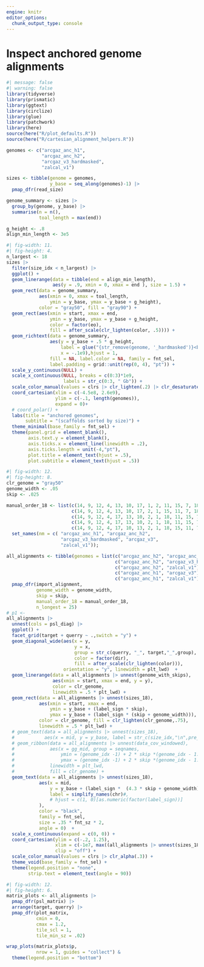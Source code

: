 ```yaml
---
engine: knitr
editor_options: 
  chunk_output_type: console
---
```


# Inspect anchored genome alignments

```r
#| message: false
#| warning: false
library(tidyverse)
library(prismatic)
library(ggtext)
library(circlize)
library(glue)
library(patchwork)
library(here)
source(here("R/plot_defaults.R"))
source(here("R/cartesian_alignment_helpers.R"))

genomes <- c("arcgaz_anc_h1",
             "arcgaz_anc_h2",
             "arcgaz_v3_hardmasked",
             "zalcal_v1")

sizes <- tibble(genome = genomes,
                y_base = seq_along(genomes)-1) |> 
  pmap_dfr(read_size)

genome_summary <- sizes |> 
  group_by(genome, y_base) |> 
  summarise(n = n(),
            toal_length = max(end))

g_height <- .8
align_min_length <- 3e5
```

```r
#| fig-width: 11.
#| fig-height: 4.
n_largest <- 18
sizes |> 
  filter(size_idx < n_largest) |> 
  ggplot() +
  geom_linerange(data = tibble(end = align_min_length),
                 aes(y = .9, xmin = 0, xmax = end ), size = 1.5) +
  geom_rect(data = genome_summary,
            aes(xmin = 0, xmax = toal_length,
                ymin = y_base, ymax = y_base + g_height),
            color = "gray50", fill = "gray90") +
  geom_rect(aes(xmin = start, xmax = end,
                ymin = y_base, ymax = y_base + g_height,
                color = factor(eo),
                fill = after_scale(clr_lighten(color, .5)))) +
  geom_richtext(data = genome_summary,
                aes(y = y_base + .5 * g_height,
                    label = glue("{str_remove(genome, '_hardmasked')}<br>n: {n}"),
                    x = -.1e9),hjust = 1,
                fill = NA, label.color = NA, family = fnt_sel,
                label.padding = grid::unit(rep(0, 4), "pt")) + 
  scale_y_continuous(NULL) +
  scale_x_continuous(NULL, breaks = c(0:3)*1e9,
                     labels = str_c(0:3, " Gb")) + 
  scale_color_manual(values = clrs |> clr_lighten(.2) |> clr_desaturate(), guide = "none") +
  coord_cartesian(xlim = c(-4.5e8, 2.6e9),
                  ylim = c(-.1, length(genomes)),
                  expand = 0)+
  # coord_polar() +
  labs(title = "anchored genomes", 
       subtitle = "(scaffolds sorted by size)") +
  theme_minimal(base_family = fnt_sel) +
  theme(panel.grid = element_blank(),
        axis.text.y = element_blank(),
        axis.ticks.x = element_line(linewidth = .2),
        axis.ticks.length = unit(-4,"pt"),
        plot.title = element_text(hjust = .5),
        plot.subtitle = element_text(hjust = .5))
```

```r
#| fig-width: 12.
#| fig-height: 8.
clr_genome = "gray50"
genome_width <- .05
skip <- .025

manual_order_18 <- list(c(14, 9, 12, 4, 13, 10, 17, 1, 2, 11, 15, 7, 18, 5, 8, 3, 16, 6),
                        c(14, 9, 12, 4, 13, 10, 17, 2, 1, 15, 11, 7, 18, 5, 8, 3, 6, 16),
                        c(14, 9, 12, 4, 17, 13, 10, 2, 1, 18, 11, 15, 7, 5, 8, 3, 16, 6),
                        c(14, 9, 12, 4, 17, 13, 10, 2, 1, 18, 11, 15, 7, 5, 8, 3, 16, 6),
                        c(14, 9, 12, 4, 17, 10, 13, 2, 1, 18, 15, 11, 7, 5, 8, 3, 16, 6)) |>
  set_names(nm = c( "arcgaz_anc_h1", "arcgaz_anc_h2",
                    "arcgaz_v3_hardmasked", "arcgaz_v3",
                    "zalcal_v1")); 

all_alignments <- tibble(genomes = list(c("arcgaz_anc_h2", "arcgaz_anc_h1"),
                                        c("arcgaz_anc_h2", "arcgaz_v3_hardmasked"),
                                        c("arcgaz_anc_h2", "zalcal_v1"),
                                        c("arcgaz_anc_h1", "arcgaz_v3"),
                                        c("arcgaz_anc_h1", "zalcal_v1"))) |>
  pmap_dfr(import_alignment,
           genome_width = genome_width,
           skip = skip,
           manual_order_18 = manual_order_18,
           n_longest = 25)
# p1 <- 
all_alignments |>
  unnest(cols = psl_diag) |>
  ggplot() +
  facet_grid(target + querry ~ .,switch = "y") +
  geom_diagonal_wide(aes(x = y,
                         y = x,
                         group = str_c(querry, "_", target,"_",group),
                         color = factor(dir),
                         fill = after_scale(clr_lighten(color))),
                     orientation = "y", linewidth = plt_lwd)  +
  geom_linerange(data = all_alignments |> unnest(genome_with_skips),
                 aes(xmin = start, xmax = end, y = y),
                 color = clr_genome,
                 linewidth = .5 * plt_lwd) +
  geom_rect(data = all_alignments |> unnest(sizes_18),
            aes(xmin = start, xmax = end,
                ymin = y_base + (label_sign * skip),
                ymax = y_base + (label_sign * (skip + genome_width))),
            color = clr_genome, fill = clr_lighten(clr_genome,.75),
            linewidth = .5 * plt_lwd) +
  # geom_text(data = all_alignments |> unnest(sizes_18),
  #           aes(x = mid, y = y_base, label = str_c(size_idx,"\n",pre_manual))) +
  # geom_ribbon(data = all_alignments |> unnest(data_cov_windowed),
  #             aes(x = gg_mid, group = seqnames,
  #                 ymin = (genome_idx -1) + 2 * skip *(genome_idx - 1.5) + genome_width *(genome_idx - 2),
  #                 ymax = (genome_idx -1) + 2 * skip *(genome_idx - 1.5) + genome_width *(genome_idx - 2) +  genome_width * avg_cov_25),
  #             linewidth = plt_lwd,
  #             fill = clr_genome) +
  geom_text(data = all_alignments |> unnest(sizes_18),
            aes(x = mid,
                y = y_base + (label_sign *  (4.3 * skip + genome_width)),
                label = simplify_names(chr)#,
                # hjust = c(1, 0)[as.numeric(factor(label_sign))]
            ),
            color = "black",
            family = fnt_sel,
            size = .35 * fnt_sz * 2,
            angle = 0)  +
  scale_x_continuous(expand = c(0, 0)) +
  coord_cartesian(ylim = c(-.2, 1.25),
                  xlim = c(-1e7, max((all_alignments |> unnest(sizes_18))$end_with_skip)),
                  clip = "off") +
  scale_color_manual(values = clrs |> clr_alpha(.3)) +
  theme_void(base_family = fnt_sel) +
  theme(legend.position = "none",
        strip.text = element_text(angle = 90))
```

```r
#| fig-width: 12.
#| fig-height: 6.
matrix_plots <- all_alignments |> 
  pmap_dfr(psl_matrix) |>
  arrange(target, querry) |> 
  pmap_dfr(plot_matrix,
           cmin = 0,
           cmax = 1.2,
           tile_scl = 1,
           tile_min_sz = .02)

wrap_plots(matrix_plots$p,
           nrow = 1, guides = "collect") &
  theme(legend.position = "bottom")
```

